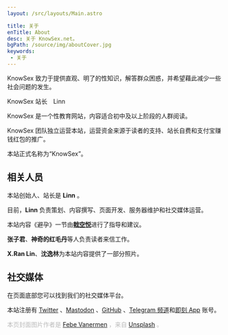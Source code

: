```yaml
---
layout: /src/layouts/Main.astro

title: 关于
enTitle: About
desc: 关于 KnowSex.net。
bgPath: /source/img/aboutCover.jpg
keywords: 
 - 关于
---
```


<div class="center-block quote">
    <p style="text-align: unset;">
        KnowSex 致力于提供直观、明了的性知识，解答群众困惑，并希望藉此减少一些社会问题的发生。
    </p>
    <span class="source">KnowSex 站长&emsp;Linn</span>
</div>
<div class="hr"></div>

KnowSex 是一个性教育网站，内容适合初中及以上阶段的人群阅读。

KnowSex 团队独立运营本站，运营资金来源于读者的支持、站长自费和支付宝赚钱红包的推广。

本站正式名称为“KnowSex”。

相关人员
----

本站创始人、站长是 <b>Linn</b> 。

目前，<b>Linn</b> 负责策划、内容撰写、页面开发、服务器维护和社交媒体运营。

本站内容《避孕》一节由[<b>戟空悦</b>](https://www.zhihu.com/people/woden-5)进行了指导和建议。

<b>张子君</b>、<b>神奇的红毛丹</b>等人负责读者来信工作。

<b>X.Ran Lin</b>、<b>沈逸林</b>为本站内容提供了一部分照片。

社交媒体
----

在页面底部您可以找到我们的社交媒体平台。

本站注册有 [Twitter](https://twitter.com/KnowSex_net) 、[Mastodon](https://o3o.ca/@knowsex) 、[GitHub](https://github.com/knowsex) 、[Telegram 频道](https://t.me/KnowSex_net)和[即刻 App](https://okjk.co/IJ8Ur) 账号。

<End />

<p style="color: #bbb">本页封面图片作者是 <a href="https://unsplash.com/@febev">Febe Vanermen</a> ，来自 <a href="https://unsplash.com/photos/xnuGgz0ctks">Unsplash</a> 。</p>